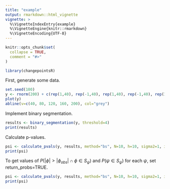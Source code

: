 ```yaml
---
title: "example"
output: rmarkdown::html_vignette
vignette: >
  %\VignetteIndexEntry{example}
  %\VignetteEngine{knitr::rmarkdown}
  %\VignetteEncoding{UTF-8}
---
```


```r
knitr::opts_chunk$set(
  collapse = TRUE,
  comment = "#>"
)
```

```r
library(changepointsR)
```


First, generate some data.

```r
set.seed(100)
y <- rnorm(200) + c(rep(1,40), rep(-1,40), rep(1,40), rep(-1,40), rep(1,40))
plot(y)
abline(v=c(40, 80, 120, 160, 200), col="grey")
```

Implement binary segmentation.

```r
results <- binary_segmentation(y, threshold=4)
print(results)
```

Calculate p-values.

```r
psi <- calculate_pvals(y, results, method="bs", N=10, h=10, sigma2=1, include_original=TRUE)
print(psi)
```

To get values of $P(|\phi| > |\phi_{obs}| \cap \phi \in S_{\psi})$ and $P(\psi \in S_{\psi})$ for each $\psi$, set return_probs=TRUE.

```r
psi <- calculate_pvals(y, results, method="bs", N=10, h=10, sigma2=1, include_original=TRUE, return_probs=TRUE)
print(psi)
```

